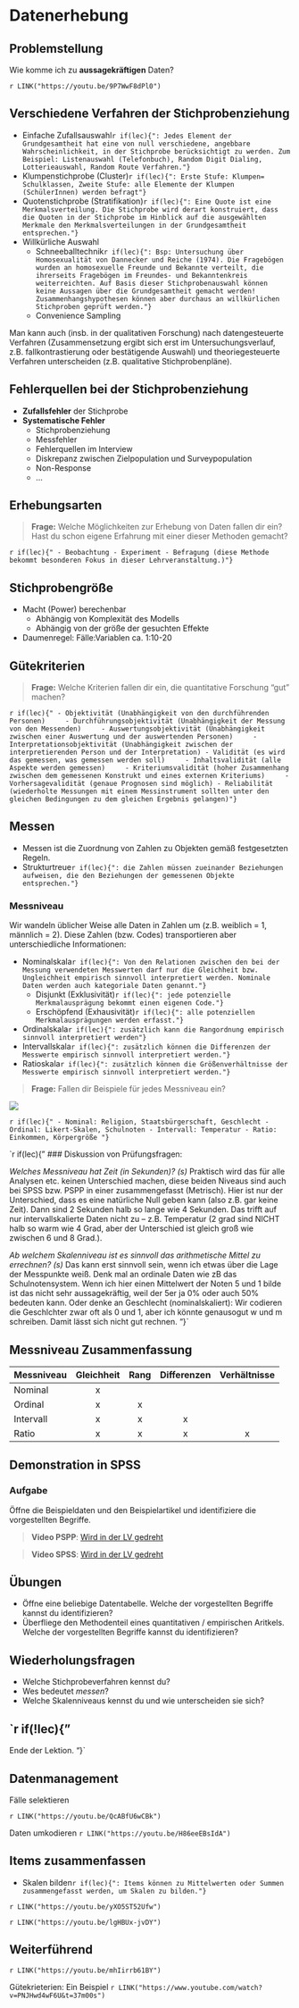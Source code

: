 # Datenerhebung
## Problemstellung
Wie komme ich zu **aussagekräftigen** Daten?

`r LINK("https://youtu.be/9P7WwF8dPl0")`


## Verschiedene Verfahren der Stichprobenziehung
- Einfache Zufallsauswahl`r if(lec){": Jedes Element der Grundgesamtheit hat eine von null verschiedene, angebbare Wahrscheinlichkeit, in der Stichprobe berücksichtigt zu werden. Zum Beispiel: Listenauswahl (Telefonbuch), Random Digit Dialing, Lotterieauswahl, Random Route Verfahren."}`
- Klumpenstichprobe (Cluster)`r if(lec){": Erste Stufe: Klumpen= Schulklassen, Zweite Stufe: alle Elemente der Klumpen (SchülerInnen) werden befragt"}`
- Quotenstichprobe (Stratifikation)`r if(lec){": Eine Quote ist eine Merkmalsverteilung. Die Stichprobe wird derart konstruiert, dass die Quoten in der Stichprobe im Hinblick auf die ausgewählten Merkmale den Merkmalsverteilungen in der Grundgesamtheit entsprechen."}`
- Willkürliche Auswahl
    - Schneeballtechnik`r if(lec){": Bsp: Untersuchung über Homosexualität von Dannecker und Reiche (1974). Die Fragebögen wurden an homosexuelle Freunde und Bekannte verteilt, die ihrerseits Fragebögen im Freundes- und Bekanntenkreis weiterreichten. Auf Basis dieser Stichprobenauswahl können keine Aussagen über die Grundgesamtheit gemacht werden! Zusammenhangshypothesen können aber durchaus an willkürlichen Stichproben geprüft werden."}`
    - Convenience Sampling

Man kann auch (insb. in der qualitativen Forschung) nach datengesteuerte Verfahren (Zusammensetzung ergibt sich erst im Untersuchungsverlauf, z.B. fallkontrastierung oder bestätigende Auswahl) und theoriegesteuerte Verfahren unterscheiden (z.B. qualitative Stichprobenpläne).

## Fehlerquellen bei der Stichprobenziehung

- **Zufallsfehler** der Stichprobe
- **Systematische Fehler**
    - Stichprobenziehung
    - Messfehler
    - Fehlerquellen im Interview
    - Diskrepanz zwischen Zielpopulation und Surveypopulation
    - Non-Response
    - ...

## Erhebungsarten

> **Frage:** Welche Möglichkeiten zur Erhebung von Daten fallen dir ein? Hast du schon eigene Erfahrung mit einer dieser Methoden gemacht?

`r if(lec){"
- Beobachtung
- Experiment
- Befragung (diese Methode bekommt besonderen Fokus in dieser Lehrveranstaltung.)"}`

## Stichprobengröße

- Macht (Power) berechenbar
    - Abhängig von Komplexität des Modells
    - Abhängig von der größe der gesuchten Effekte
- Daumenregel: Fälle:Variablen ca. 1:10-20 

## Gütekriterien
> **Frage:** Welche Kriterien fallen dir ein, die quantitative Forschung "gut" machen?

`r if(lec){"
- Objektivität (Unabhängigkeit von den durchführenden Personen)
    - Durchführungsobjektivität (Unabhängigkeit der Messung von den Messenden)
    - Auswertungsobjektivität (Unabhängigkeit zwischen einer Auswertung und der auswertenden Personen)
    - Interpretationsobjektivität (Unabhängigkeit zwischen der interpretierenden Person und der Interpretation)
- Validität (es wird das gemessen, was gemessen werden soll)
    - Inhaltsvalidität (alle Aspekte werden gemessen)
    - Kriteriumsvalidität (hoher Zusammenhang zwischen dem gemessenen Konstrukt und eines externen Kriteriums)
    - Vorhersagevalidität (genaue Prognosen sind möglich)
- Reliabilität (wiederholte Messungen mit einem Messinstrument sollten unter den gleichen Bedingungen zu dem gleichen Ergebnis gelangen)"}`

## Messen
- Messen ist die Zuordnung von Zahlen zu Objekten gemäß festgesetzten Regeln.
- Strukturtreue`r if(lec){": die Zahlen müssen zueinander Beziehungen aufweisen, die den Beziehungen der gemessenen Objekte entsprechen."}` 

### Messniveau
Wir wandeln üblicher Weise alle Daten in Zahlen um (z.B. weiblich = 1, männlich = 2). Diese Zahlen (bzw. Codes) transportieren aber unterschiedliche Informationen:

- Nominalskala`r if(lec){": Von den Relationen zwischen den bei der Messung verwendeten Messwerten darf nur die Gleichheit bzw. Ungleichheit empirisch sinnvoll interpretiert werden. Nominale Daten werden auch kategoriale Daten genannt."}`
    - Disjunkt (Exklusivität)`r if(lec){": jede potenzielle Merkmalausprägung bekommt einen eigenen Code."}`
    - Erschöpfend (Exhausivität)`r if(lec){": alle potenziellen Merkmalausprägungen werden erfasst."}`
- Ordinalskala`r if(lec){": zusätzlich kann die Rangordnung empirisch sinnvoll interpretiert werden"}`
- Intervallskala`r if(lec){": zusätzlich können die Differenzen der Messwerte empirisch sinnvoll interpretiert werden."}`
- Ratioskala`r if(lec){": zusätzlich können die Größenverhältnisse der Messwerte empirisch sinnvoll interpretiert werden."}`

> **Frage:** Fallen dir Beispiele für jedes Messniveau ein?

![](flip/skalenniveaus.png)

`r if(lec){"
- Nominal: Religion, Staatsbürgerschaft, Geschlecht
- Ordinal: Likert-Skalen, Schulnoten
- Intervall: Temperatur
- Ratio: Einkommen, Körpergröße
"}`


`r if(lec){"
### Diskussion von Prüfungsfragen:

*Welches Messniveau hat Zeit (in Sekunden)? (s)*
Praktisch wird das für alle Analysen etc. keinen Unterschied machen, diese beiden Niveaus sind auch bei SPSS bzw. PSPP in einer zusammengefasst (Metrisch). Hier ist nur der Unterschied, dass es eine natürliche Null geben kann (also z.B. gar keine Zeit). Dann sind 2 Sekunden halb so lange wie 4 Sekunden. Das trifft auf nur intervallskalierte Daten nicht zu -- z.B. Temperatur (2 grad sind NICHT halb so warm wie 4 Grad, aber der Unterschied ist gleich groß wie zwischen 6 und 8 Grad.).

*Ab welchem Skalenniveau ist es sinnvoll das arithmetische Mittel zu errechnen? (s)*
Das kann erst sinnvoll sein, wenn ich etwas über die Lage der Messpunkte weiß. Denk mal an ordinale Daten wie zB das Schulnotensystem. Wenn ich hier einen Mittelwert der Noten 5 und 1 bilde ist das nicht sehr aussagekräftig, weil der 5er ja 0% oder auch 50% bedeuten kann. Oder denke an Geschlecht (nominalskaliert): Wir codieren die Geschlchter zwar oft als 0 und 1, aber ich könnte genausogut w und m schreiben. Damit lässt sich nicht gut rechnen.
"}`


## Messniveau Zusammenfassung

Messniveau  | Gleichheit | Rang    | Differenzen |  Verhältnisse  
----------  | :--------:  | :--------: | :--------: | :--------:
Nominal     | x |  |  | 
Ordinal     | x | x |  | 
Intervall   | x | x | x | 
Ratio       | x | x | x |x

## Demonstration in SPSS

### Aufgabe
Öffne die Beispieldaten und den Beispielartikel und identifiziere die vorgestellten Begriffe.

> **Video PSPP**: [Wird in der LV gedreht](TBA)

> **Video SPSS**: [Wird in der LV gedreht](TBA)

<!-- *****CLOSING CHUNK************ -->
## Übungen
- Öffne eine beliebige Datentabelle. Welche der vorgestellten Begriffe kannst du identifizieren?
- Überfliege den Methodenteil eines quantitativen / empirischen Aritkels. Welche der vorgestellten Begriffe kannst du identifizieren?

## Wiederholungsfragen
- Welche Stichprobeverfahren kennst du?
- Wes bedeutet *messen*?
- Welche Skalenniveaus kennst du und wie unterscheiden sie sich?


`r if(!lec){"
-------

Ende der Lektion.
"}`
<!-- ********************************** -->

## Datenmanagement

Fälle selektieren

`r LINK("https://youtu.be/QcABfU6wCBk")`

Daten umkodieren
`r LINK("https://youtu.be/H86eeEBsIdA")`

## Items zusammenfassen
- Skalen bilden`r if(lec){": Items können zu Mittelwerten oder Summen zusammengefasst werden, um Skalen zu bilden."}`

`r LINK("https://youtu.be/yXO5ST52Ufw")`

`r LINK("https://youtu.be/lgHBUx-jvDY")`



## Weiterführend

`r LINK("https://youtu.be/mhIirrb61BY")`

Gütekrieterien: Ein Beispiel
`r LINK("https://www.youtube.com/watch?v=PNJHwd4wF6U&t=37m00s")`
